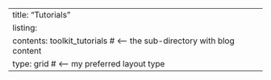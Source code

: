 ---
title: "Tutorials"
listing:
  contents: toolkit_tutorials  # <-- the sub-directory with blog content
  type: grid          # <-- my preferred layout type
---